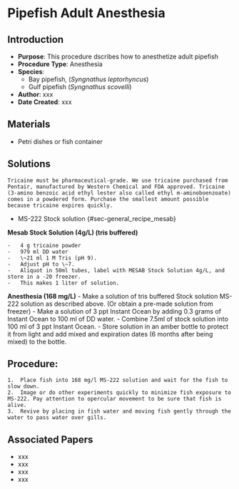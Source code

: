 # Pipefish Adult Anesthesia {#sec-husbandry_anesth_pipefish}

## Introduction

-   **Purpose**: This procedure dscribes how to anesthetize adult pipefish
-   **Procedure Type**: Anesthesia
-   **Species**:
    -   Bay pipefish, (*Syngnathus leptorhyncus*)
    -   Gulf pipefish (*Syngnathus scovelli*)
-   **Author**: xxx
-   **Date Created**: xxx

## Materials

-   Petri dishes or fish container

## Solutions

::: {.callout-warning title="NOTES"}
```         
Tricaine must be pharmaceutical-grade. We use tricaine purchased from Pentair, manufactured by Western Chemical and FDA approved. Tricaine (3-amino benzoic acid ethyl lester also called ethyl m-aminoboenzoate) comes in a powdered form. Purchase the smallest amount possible because tricaine expires quickly.
```
:::

-   MS-222 Stock solution {#sec-general_recipe_mesab}

**Mesab Stock Solution (4g/L) (tris buffered)**

```         
-   4 g tricaine powder
-   979 ml DD water
-   \~21 ml 1 M Tris (pH 9).
-   Adjust pH to \~7.
-   Aliquot in 50ml tubes, label with MESAB Stock Solution 4g/L, and store in a -20 freezer.
-   This makes 1 liter of solution.
```

**Anesthesia (168 mg/L)** - Make a solution of tris buffered Stock solution MS-222 solution as described above. (Or obtain a pre-made solution from freezer) - Make a solution of 3 ppt Instant Ocean by adding 0.3 grams of Instant Ocean to 100 ml of DD water. - Combine 7.5ml of stock solution into 100 ml of 3 ppt Instant Ocean. - Store solution in an amber bottle to protect it from light and add mixed and expiration dates (6 months after being mixed) to the bottle.

## Procedure:

```         
1.  Place fish into 168 mg/l MS-222 solution and wait for the fish to slow down.
2.  Image or do other experiments quickly to minimize fish exposure to MS-222. Pay attention to opercular movement to be sure that fish is alive.
3.  Revive by placing in fish water and moving fish gently through the water to pass water over gills.
```

## Associated Papers

-   xxx
-   xxx
-   xxx
-   xxx
